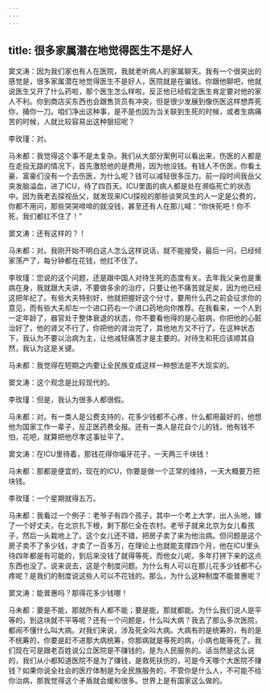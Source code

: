 ```yaml
---
---
---
```

title: 很多家属潜在地觉得医生不是好人
---




窦文涛：因为我们家也有人在医院，我就老听病人的家属聊天。我有一个很突出的感觉是，很多家属潜在地觉得医生不是好人，医院就是在骗钱。你跟他聊吧，他就说医生又开了什么药啦，那个医生怎么样啦，反正他已经假定医生肯定要对他的家人不利。你到商店买东西也会跟售货员有冲突，但是很少发展到像伤医这样想弄死你，捅你一刀。咱们净出这种事，是不是也因为当关联到生死的时候，或者生病痛苦的时候，人就比较容易出这种狠招呢？

李玫瑾：对。

马未都：我觉得这个事不是太复杂。我们从大部分案例可以看出来，伤医的人都是在走投无路的情况下，首先激怒他的是费用，因为他没钱。有钱人不伤医，你看土豪、富豪们没有一个去伤医，为什么呢？钱可以减轻很多压力。前一段时间我岳父突发脑溢血，进了ICU，待了四百天。ICU里面的病人都是处在濒临死亡的状态中。因为我老去探视岳父，就发现来ICU探视的那些谈笑风生的人一定是公费的，你都不用问，那些哭哭啼啼的就没钱，甚至还有人在那儿喊：“你快死吧！你不死，我们都扛不住了！”

窦文涛：还有这样的？！

马未都：对。我刚开始不明白这人怎么这样说话，就不能接受，最后一问，已经倾家荡产了，每分钟都在花钱，他扛不住了。

李玫瑾：您说的这个问题，还是跟中国人对待生死的态度有关。去年我父亲也是重病在身，我就跟大夫讲，不要做多余的治疗，只要让他不痛苦就足矣，因为他已经这把年纪了。有些大夫特别好，他就把握好这个分寸，要用什么药之前会征求你的意见，而有些大夫却左一个进口药右一个进口药地向你推荐。在我看来，一个人到一定年龄了，器官处于整体衰退的状态，你不要看他得的是心脏病，你把他的心脏治好了，他的肾又不行了，你把他的肾治完了，其他地方又不行了。在这种状态下，我认为不要以治病为主，让他减轻痛苦才是主要的。对待生和死应该顺其自然，我认为这是关键。

马未都：我觉得在短期之内要让全民族变成这样一种想法是不大现实的。

窦文涛：这个观念是比较现代的。

李玫瑾：但是，我认为很多人都很假。

马未都：对。有一类人是公费支持的，花多少钱都不心疼，什么都用最好的，他想他为国家工作一辈子，反正医药费全报。还有一类人是花自个儿的钱，他有钱不怕，花吧，就算把他尽孝这事扯平了。

窦文涛：在ICU里待着，那钱花得你嘬牙花子，一天两三千块钱！

马未都：那都是便宜的，现在的ICU，你要是做一个正常的维持，一天大概要万把块钱。

李玫瑾：一个星期就得五万。

马未都：我看过一个例子：老爷子有四个孩子，其中一个考上大学，出人头地，嫁了一个好丈夫，在北京扎下根，剩下那仨全在农村。老爷子就来北京为女儿看孩子，然后一头栽地上了。这个女儿还不错，把房子卖了来为他治病。但问题是这个房子卖不了多少钱，才卖了一百多万，在理论上也就能支撑四个月，他在ICU里头待四年都是有可能的，到后来没钱了就得等死，而他女儿呢，多年打拼下来的这点东西也没了。说来说去，这是个制度问题。为什么有人可以在那儿花多少钱都不心疼呢？是我们的制度说这些人可以不花钱的。那么，为什么这种制度不能普惠呢？

窦文涛：能普惠吗？那得花多少钱哪！

马未都：要是不能，那就所有人都不能；要是能，那就都能。为什么我们说人是平等的，到这块就不平等呢？还有一个问题是，什么叫大病？我去了那么多次医院，都闹不懂什么叫大病。对我们来说，涉及死全叫大病。大病有的是统筹的，有的是不统筹的，你要是赶不进那大病统筹，你那病就是等死的病，小病也能等死了。我们现在可是跟老百姓说公立医院是不赚钱的，是为人民服务的。话当然是这么说的，我们从小都知道医院不是为了赚钱，是救死扶伤的，可是今天哪个大医院不赚钱？如果你说全社会的医疗体制是为全民族服务的，不管你是什么人，不可能不给你治病，那我觉得这个矛盾就会缓和很多。世界上是有国家这么做的。